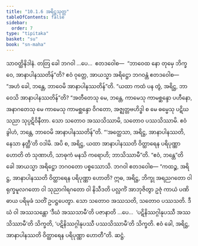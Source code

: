 ```yaml
---
title: "10.1.6 အရိဋ္ဌသုတ္တ"
tableOfContents: false
sidebar:
  order: 7
type: "tipitaka"
basket: "su"
book: "sn-maha"
---
```



<DynamicBreadcrumb />

<Division number="982" book="sn-maha">

<Paragraph number="1661" book="sn-maha">
သာဝတ္ထိနိဒါနံ. တတြ ခေါ ဘဂဝါ …ပေ…  ဧတဒဝေါစ—  “ဘာဝေထ နော တုမှေ ဘိက္ခဝေ, အာနာပါနဿတိန်”တိ? ဧဝံ ဝုတ္တေ, အာယသ္မာ အရိဋ္ဌော ဘဂဝန္တံ ဧတဒဝေါစ—  “အဟံ ခေါ, ဘန္တေ, ဘာဝေမိ အာနာပါနဿတိန်”တိ. “ယထာ ကထံ ပန တွံ, အရိဋ္ဌ, ဘာဝေသိ အာနာပါနဿတိန်”တိ? “အတီတေသု မေ, ဘန္တေ, ကာမေသု ကာမစ္ဆန္ဒော ပဟီနော, အနာဂတေသု မေ ကာမေသု ကာမစ္ဆန္ဒော ဝိဂတော, အဇ္ဈတ္တဗဟိဒ္ဓါ စ မေ ဓမ္မေသု ပဋိဃသညာ သုပ္ပဋိဝိနီတာ. သော သတောဝ အဿသိဿာမိ, သတောဝ ပဿသိဿာမိ. ဧဝံ ခွါဟံ, ဘန္တေ, ဘာဝေမိ အာနာပါနဿတိန်”တိ.
</Paragraph>

<Paragraph number="1662" book="sn-maha">
“‘အတ္ထေသာ, အရိဋ္ဌ, အာနာပါနဿတိ, နေသာ နတ္ထီ’တိ ဝဒါမိ. အပိ စ, အရိဋ္ဌ, ယထာ အာနာပါနဿတိ ဝိတ္ထာရေန ပရိပုဏ္ဏာ ဟောတိ တံ သုဏာဟိ, သာဓုကံ မနသိ ကရောဟိ; ဘာသိဿာမီ”တိ. “ဧဝံ, ဘန္တေ”တိ ခေါ အာယသ္မာ အရိဋ္ဌော ဘဂဝတော ပစ္စဿောသိ. ဘဂဝါ ဧတဒဝေါစ—
</Paragraph>

<Paragraph number="1663" book="sn-maha">
“ကထဉ္စ, အရိဋ္ဌ, အာနာပါနဿတိ ဝိတ္ထာရေန ပရိပုဏ္ဏာ ဟောတိ? ဣဓ, အရိဋ္ဌ, ဘိက္ခု အရညဂတော ဝါ ရုက္ခမူလဂတော ဝါ သုညာဂါရဂတော ဝါ နိသီဒတိ ပလ္လင်္ကံ အာဘုဇိတွာ ဥဇုံ ကာယံ ပဏိဓာယ ပရိမုခံ သတိံ ဥပဋ္ဌပေတွာ. သော သတောဝ အဿသတိ, သတောဝ ပဿသတိ. ဒီဃံ ဝါ အဿသန္တော ‘ဒီဃံ အဿသာမီ’တိ ပဇာနာတိ …ပေ…  ‘ပဋိနိဿဂ္ဂါနုပဿီ အဿသိဿာမီ’တိ သိက္ခတိ, ‘ပဋိနိဿဂ္ဂါနုပဿီ ပဿသိဿာမီ’တိ သိက္ခတိ. ဧဝံ ခေါ, အရိဋ္ဌ, အာနာပါနဿတိ ဝိတ္ထာရေန ပရိပုဏ္ဏာ ဟောတီ”တိ.

</Paragraph>
</Division>

<Paragraph number="1664" type="center" book="sn-maha">
ဆဋ္ဌံ.
</Paragraph>